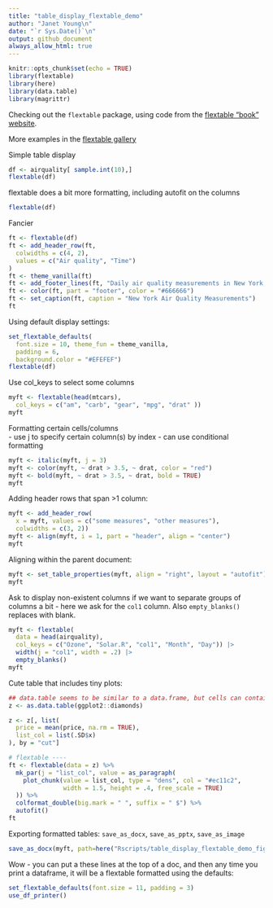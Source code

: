 ```yaml
---
title: "table_display_flextable_demo"
author: "Janet Young\n"
date: "`r Sys.Date()`\n"
output: github_document
always_allow_html: true
---
```


```r
knitr::opts_chunk$set(echo = TRUE)
library(flextable)
library(here)
library(data.table)
library(magrittr)
```

Checking out the `flextable` package, using code from the [flextable "book" website](https://ardata-fr.github.io/flextable-book/index.html).

More examples in the [flextable gallery](https://ardata.fr/en/flextable-gallery/)

Simple table display

```r
df <- airquality[ sample.int(10),]
flextable(df)
```

flextable does a bit more formatting, including autofit on the columns
```r
flextable(df)
```

Fancier

```r
ft <- flextable(df)
ft <- add_header_row(ft,
  colwidths = c(4, 2),
  values = c("Air quality", "Time")
)
ft <- theme_vanilla(ft)
ft <- add_footer_lines(ft, "Daily air quality measurements in New York, May to September 1973.")
ft <- color(ft, part = "footer", color = "#666666")
ft <- set_caption(ft, caption = "New York Air Quality Measurements")
ft
```

Using default display settings:

```r
set_flextable_defaults(
  font.size = 10, theme_fun = theme_vanilla,
  padding = 6,
  background.color = "#EFEFEF")
flextable(df)
```

Use col_keys to select some columns

```r
myft <- flextable(head(mtcars), 
  col_keys = c("am", "carb", "gear", "mpg", "drat" ))
myft
```

Formatting certain cells/columns    
- use j to specify certain column(s) by index
- can use conditional formatting

```r
myft <- italic(myft, j = 3)
myft <- color(myft, ~ drat > 3.5, ~ drat, color = "red")
myft <- bold(myft, ~ drat > 3.5, ~ drat, bold = TRUE)
myft
```

Adding header rows that span >1 column:

```r
myft <- add_header_row(
  x = myft, values = c("some measures", "other measures"),
  colwidths = c(3, 2))
myft <- align(myft, i = 1, part = "header", align = "center")
myft
```

Aligning within the parent document:

```r
myft <- set_table_properties(myft, align = "right", layout = "autofit")
myft
```


Ask to display non-existent columns if we want to separate groups of columns a bit - here we ask for the `col1` column.  Also `empty_blanks()` replaces <na> with blank.


```r
myft <- flextable(
  data = head(airquality), 
  col_keys = c("Ozone", "Solar.R", "col1", "Month", "Day")) |> 
  width(j = "col1", width = .2) |>
  empty_blanks()
myft
```

Cute table that includes tiny plots:

```r
## data.table seems to be similar to a data.frame, but cells can contain more complex 
z <- as.data.table(ggplot2::diamonds)

z <- z[, list(
  price = mean(price, na.rm = TRUE),
  list_col = list(.SD$x)
), by = "cut"]

# flextable ----
ft <- flextable(data = z) %>%
  mk_par(j = "list_col", value = as_paragraph(
    plot_chunk(value = list_col, type = "dens", col = "#ec11c2", 
               width = 1.5, height = .4, free_scale = TRUE)
  )) %>%
  colformat_double(big.mark = " ", suffix = " $") %>% 
  autofit()
ft
```

Exporting formatted tables: `save_as_docx`, `save_as_pptx`, `save_as_image`

```r
save_as_docx(myft, path=here("Rscripts/table_display_flextable_demo_fig1.docx"))
```

Wow - you can put a these lines at the top of a doc, and then any time you print a dataframe, it will be a flextable formatted using the defaults:

```r
set_flextable_defaults(font.size = 11, padding = 3)
use_df_printer()
```


